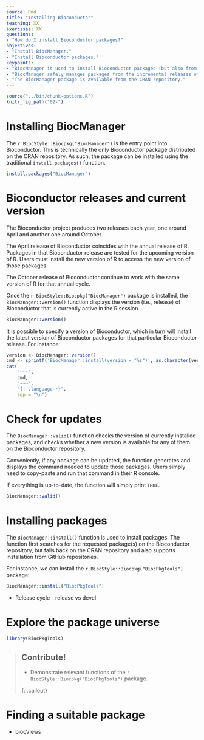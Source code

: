 ```yaml
---
source: Rmd
title: "Installing Bioconductor"
teaching: XX
exercises: XX
questions:
- "How do I install Bioconductor packages?"
objectives:
- "Install BiocManager."
- "Install Bioconductor packages."
keypoints:
- "BiocManager is used to install Bioconductor packages (but also from CRAN and GitHub), and check for updates."
- "BiocManager safely manages packages from the incremental releases of Bioconductor."
- "The BiocManager package is available from the CRAN repository."
---
```


```r
source("../bin/chunk-options.R")
knitr_fig_path("02-")
```

# Installing BiocManager

The `r BiocStyle::Biocpkg("BiocManager")` is the entry point into Bioconductor.
This is technically the only Bioconductor package distributed on the CRAN repository.
As such, the package can be installed using the traditional `install.packages()` function.

```r
install.packages("BiocManager")
```

# Bioconductor releases and current version

The Bioconductor project produces two releases each year, one around April and another one around October.

The April release of Bioconductor coincides with the annual release of R.
Packages in that Bioconductor release are tested for the upcoming version of R.
Users must install the new version of R to access the new version of those packages.

The October release of Bioconductor continue to work with the same version of R for that annual cycle.

Once the `r BiocStyle::Biocpkg("BiocManager")` package is installed, the `BiocManager::version()` function displays the version (i.e., release) of Bioconductor that is currently active in the R session.

```r
BiocManager::version()
```

It is possible to specify a version of Bioconductor, which in turn will install the latest version of Bioconductor packages for that particular Bioconductor release.
For instance:

```r
version <- BiocManager::version()
cmd <- sprintf('BiocManager::install(version = "%s")', as.character(version))
cat(
    "~~~",
    cmd,
    "~~~",
    "{: .language-r}",
    sep = "\n")
```

# Check for updates

The `BiocManager::valid()` function checks the version of currently installed packages, and checks whether a new version is available for any of them on the Bioconductor repository.

Conveniently, if any package can be updated, the function generates and displays the command needed to update those packages.
Users simply need to copy-paste and run that command in their R console.

If everything is up-to-date, the function will simply print `TRUE`.

```r
BiocManager::valid()
```

# Installing packages

The `BiocManager::install()` function is used to install packages.
The function first searches for the requested package(s) on the Bioconductor repository, but falls back on the CRAN repository and also supports installation from GitHub repositories.

For instance, we can install the `r BiocStyle::Biocpkg("BiocPkgTools")` package:

```r
BiocManager::install("BiocPkgTools")
```

* Release cycle - release vs devel

# Explore the package universe

```r
library(BiocPkgTools)
```

> ## Contribute!
>
> - Demonstrate relevant functions of the `r BiocStyle::Biocpkg("BiocPkgTools")` package.
>
{: .callout}

# Finding a suitable package

* biocViews
